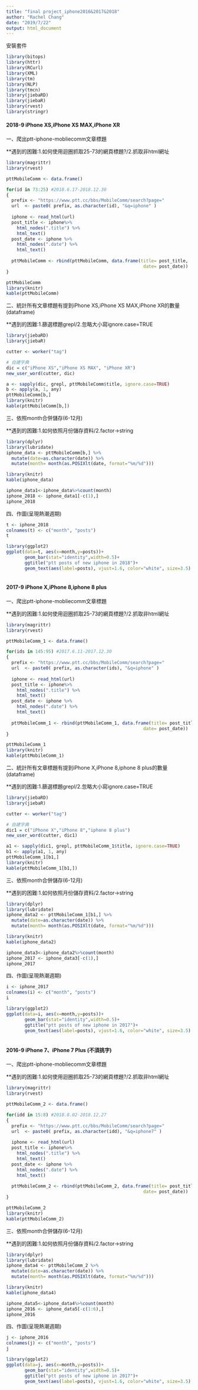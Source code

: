 ```yaml
---
title: "final project_iphone2016&2017&2018"
author: "Rachel Chang"
date: "2019/7/22"
output: html_document
---
```


安裝套件
```r
library(bitops)
library(httr)
library(RCurl)
library(XML)
library(tm)
library(NLP)
library(tmcn)
library(jiebaRD)
library(jiebaR)
library(rvest)
library(stringr)
```

#### 2018-9 iPhone XS,iPhone XS MAX,iPhone XR
 
一、爬出ptt-iphone-mobliecomm文章標題

**遇到的困難:1.如何使用迴圈抓取25-73的網頁標題?/2.抓取非html網址
```r
library(magrittr)
library(rvest)

pttMobileComm <- data.frame()

for(id in 73:25) #2018.6.17-2018.12.30
{
  prefix <- "https://www.ptt.cc/bbs/MobileComm/search?page="
  url  <- paste0( prefix, as.character(id), "&q=iphone" )
  
  iphone <- read_html(url)
  post_title <- iphone%>% 
    html_nodes(".title") %>%
    html_text()
  post_date <- iphone %>% 
    html_nodes(".date") %>%
    html_text()  
 
  pttMobileComm <- rbind(pttMobileComm, data.frame(title= post_title,
                                                    date= post_date))
}

pttMobileComm
library(knitr)
kable(pttMobileComm)

```

二、統計所有文章標題有提到iPhone XS,iPhone XS MAX,iPhone XR的數量(dataframe)

**遇到的困難:1.篩選標題grepl/2.忽略大小寫ignore.case=TRUE
```r
library(jiebaRD)
library(jiebaR)

cutter <- worker("tag")

# 自建字典
dic = c("iPhone XS","iPhone XS MAX", "iPhone XR")
new_user_word(cutter, dic)

a <- sapply(dic, grepl, pttMobileComm$title, ignore.case=TRUE)
b <- apply(a, 1, any)
pttMobileComm[b,]
library(knitr)
kable(pttMobileComm[b,])

```

三、依照month合併儲存(6-12月)

**遇到的困難:1.如何依照月份儲存資料/2.factor->string
```r
library(dplyr)
library(lubridate)
iphone_data <- pttMobileComm[b,] %>% 
  mutate(date=as.character(date)) %>%
  mutate(month= month(as.POSIXlt(date, format="%m/%d")))

library(knitr)
kable(iphone_data)

iphone_data1<-iphone_data%>%count(month)
iphone_2018 <- iphone_data1[-c(1),] 
iphone_2018 


```

四、作圖(呈現熱潮週期)
```r

t <- iphone_2018 
colnames(t) <- c("month", "posts")
t

library(ggplot2)
ggplot(data=t, aes(x=month,y=posts))+
       geom_bar(stat="identity",width=0.5)+
       ggtitle("ptt posts of new iphone in 2018")+
       geom_text(aes(label=posts), vjust=1.6, color="white", size=3.5)
       

```

#### 2017-9 iPhone X,iPhone 8,iphone 8 plus
 
一、爬出ptt-iphone-mobliecomm文章標題

**遇到的困難:1.如何使用迴圈抓取25-73的網頁標題?/2.抓取非html網址
```r
library(magrittr)
library(rvest)

pttMobileComm_1 <- data.frame()

for(ids in 145:95) #2017.6.11-2017.12.30
{
  prefix <- "https://www.ptt.cc/bbs/MobileComm/search?page="
  url  <- paste0( prefix, as.character(ids), "&q=iphone" )
  
  iphone <- read_html(url)
  post_title <- iphone%>% 
    html_nodes(".title") %>%
    html_text()
  post_date <- iphone %>% 
    html_nodes(".date") %>%
    html_text()  
 
  pttMobileComm_1 <- rbind(pttMobileComm_1, data.frame(title= post_title,
                                                    date= post_date))
}

pttMobileComm_1
library(knitr)
kable(pttMobileComm_1)

```

二、統計所有文章標題有提到iPhone X,iPhone 8,iphone 8 plus的數量(dataframe)

**遇到的困難:1.篩選標題grepl/2.忽略大小寫ignore.case=TRUE
```r
library(jiebaRD)
library(jiebaR)

cutter <- worker("tag")

# 自建字典
dic1 = c("iPhone X","iPhone 8","iphone 8 plus")
new_user_word(cutter, dic1)

a1 <- sapply(dic1, grepl, pttMobileComm_1$title, ignore.case=TRUE)
b1 <- apply(a1, 1, any)
pttMobileComm_1[b1,]
library(knitr)
kable(pttMobileComm_1[b1,])

```


三、依照month合併儲存(6-12月)

**遇到的困難:1.如何依照月份儲存資料/2.factor->string
```r
library(dplyr)
library(lubridate)
iphone_data2 <- pttMobileComm_1[b1,] %>% 
  mutate(date=as.character(date)) %>%
  mutate(month= month(as.POSIXlt(date, format="%m/%d")))

library(knitr)
kable(iphone_data2)

iphone_data3<-iphone_data2%>%count(month)
iphone_2017 <- iphone_data3[-c(1),] 
iphone_2017 

```

四、作圖(呈現熱潮週期)
```r

i <- iphone_2017
colnames(i) <- c("month", "posts")
i

library(ggplot2)
ggplot(data=i, aes(x=month,y=posts))+
       geom_bar(stat="identity",width=0.5)+
       ggtitle("ptt posts of new iphone in 2017")+
       geom_text(aes(label=posts), vjust=1.6, color="white", size=3.5)
       

```

#### 2016-9 iPhone 7、iPhone 7 Plus (不須挑字)
 
一、爬出ptt-iphone-mobliecomm文章標題

**遇到的困難:1.如何使用迴圈抓取25-73的網頁標題?/2.抓取非html網址
```r
library(magrittr)
library(rvest)

pttMobileComm_2 <- data.frame()

for(idd in 15:8) #2018.8.02-2018.12.27
{
  prefix <- "https://www.ptt.cc/bbs/MobileComm/search?page="
  url  <- paste0( prefix, as.character(idd), "&q=iphone7" )
  
  iphone <- read_html(url)
  post_title <- iphone%>% 
    html_nodes(".title") %>%
    html_text()
  post_date <- iphone %>% 
    html_nodes(".date") %>%
    html_text()  
 
  pttMobileComm_2 <- rbind(pttMobileComm_2, data.frame(title= post_title,
                                                    date= post_date))
}

pttMobileComm_2
library(knitr)
kable(pttMobileComm_2)

```


三、依照month合併儲存(6-12月)

**遇到的困難:1.如何依照月份儲存資料/2.factor->string
```r
library(dplyr)
library(lubridate)
iphone_data4 <- pttMobileComm_2 %>% 
  mutate(date=as.character(date)) %>%
  mutate(month= month(as.POSIXlt(date, format="%m/%d")))

library(knitr)
kable(iphone_data4)

iphone_data5<-iphone_data4%>%count(month)
iphone_2016 <- iphone_data5[-c(1:6),] 
iphone_2016

```

四、作圖(呈現熱潮週期)
```r

j <- iphone_2016
colnames(j) <- c("month", "posts")
j

library(ggplot2)
ggplot(data=j, aes(x=month,y=posts))+
       geom_bar(stat="identity",width=0.5)+
       ggtitle("ptt posts of new iphone in 2017")+
       geom_text(aes(label=posts), vjust=1.6, color="white", size=3.5)
       

```

